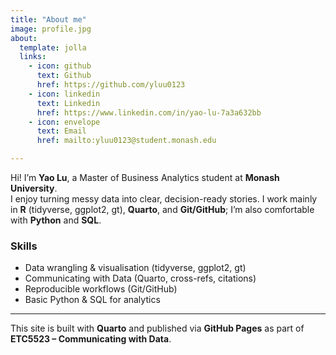 ```yaml
---
title: "About me"
image: profile.jpg
about:
  template: jolla
  links:
    - icon: github
      text: Github
      href: https://github.com/yluu0123
    - icon: linkedin
      text: Linkedin
      href: https://www.linkedin.com/in/yao-lu-7a3a632bb
    - icon: envelope
      text: Email
      href: mailto:yluu0123@student.monash.edu

---
```


Hi! I’m **Yao Lu**, a Master of Business Analytics student at **Monash University**.  
I enjoy turning messy data into clear, decision-ready stories. I work mainly in **R** (tidyverse, ggplot2, gt), **Quarto**, and **Git/GitHub**; I’m also comfortable with **Python** and **SQL**.

### Skills
- Data wrangling & visualisation (tidyverse, ggplot2, gt)
- Communicating with Data (Quarto, cross-refs, citations)
- Reproducible workflows (Git/GitHub)
- Basic Python & SQL for analytics

---

This site is built with **Quarto** and published via **GitHub Pages** as part of **ETC5523 – Communicating with Data**.
